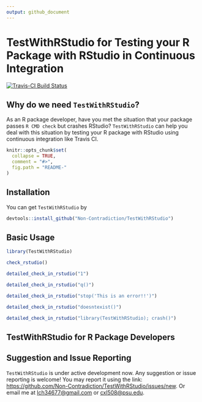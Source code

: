 ```yaml
---
output: github_document
---
```


<!-- README.md is generated from README.Rmd. Please edit that file -->

# TestWithRStudio for Testing your R Package with RStudio in Continuous Integration
    
[![Travis-CI Build Status](https://travis-ci.org/Non-Contradiction/TestWithRStudio.svg?branch=master)](https://travis-ci.org/Non-Contradiction/TestWithRStudio)

## Why do we need `TestWithRStudio`?

As an R package developer, have you met the situation that your package
passes `R CMD check` but crashes RStudio?
`TestWithRStudio` can help you deal with this situation by testing your R package with
RStudio using continuous integration like Travis CI.

```r
knitr::opts_chunk$set(
  collapse = TRUE,
  comment = "#>",
  fig.path = "README-"
)
```

## Installation

You can get `TestWithRStudio` by
```r
devtools::install_github("Non-Contradiction/TestWithRStudio")
```

## Basic Usage
```r
library(TestWithRStudio)

check_rstudio()

detailed_check_in_rstudio("1")

detailed_check_in_rstudio("q()")

detailed_check_in_rstudio("stop('This is an error!!')")

detailed_check_in_rstudio("doesntexist()")

detailed_check_in_rstudio("library(TestWithRStudio); crash()")
```

## TestWithRStudio for R Package Developers

## Suggestion and Issue Reporting

`TestWithRStudio` is under active development now.
Any suggestion or issue reporting is welcome!
You may report it using the link: <https://github.com/Non-Contradiction/TestWithRStudio/issues/new>.
Or email me at <lch34677@gmail.com> or <cxl508@psu.edu>.







